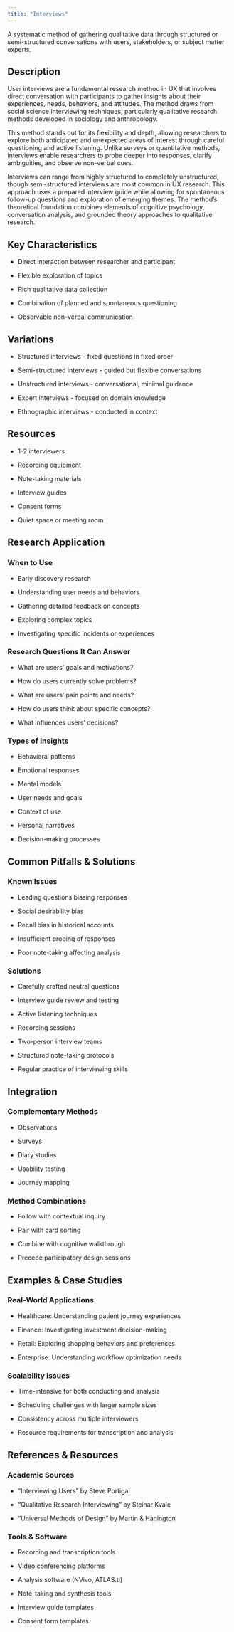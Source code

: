 ```yaml
---
title: "Interviews"
---
```


A systematic method of gathering qualitative data through structured or semi-structured conversations with users, stakeholders, or subject matter experts.

## Description

User interviews are a fundamental research method in UX that involves direct conversation with participants to gather insights about their experiences, needs, behaviors, and attitudes. The method draws from social science interviewing techniques, particularly qualitative research methods developed in sociology and anthropology.

This method stands out for its flexibility and depth, allowing researchers to explore both anticipated and unexpected areas of interest through careful questioning and active listening. Unlike surveys or quantitative methods, interviews enable researchers to probe deeper into responses, clarify ambiguities, and observe non-verbal cues.

Interviews can range from highly structured to completely unstructured, though semi-structured interviews are most common in UX research. This approach uses a prepared interview guide while allowing for spontaneous follow-up questions and exploration of emerging themes. The method's theoretical foundation combines elements of cognitive psychology, conversation analysis, and grounded theory approaches to qualitative research.

## Key Characteristics

-   Direct interaction between researcher and participant

-   Flexible exploration of topics

-   Rich qualitative data collection

-   Combination of planned and spontaneous questioning

-   Observable non-verbal communication

## Variations

-   Structured interviews - fixed questions in fixed order

-   Semi-structured interviews - guided but flexible conversations

-   Unstructured interviews - conversational, minimal guidance

-   Expert interviews - focused on domain knowledge

-   Ethnographic interviews - conducted in context

## Resources

-   1-2 interviewers

-   Recording equipment

-   Note-taking materials

-   Interview guides

-   Consent forms

-   Quiet space or meeting room

## Research Application

### When to Use

-   Early discovery research

-   Understanding user needs and behaviors

-   Gathering detailed feedback on concepts

-   Exploring complex topics

-   Investigating specific incidents or experiences

### Research Questions It Can Answer

-   What are users' goals and motivations?

-   How do users currently solve problems?

-   What are users' pain points and needs?

-   How do users think about specific concepts?

-   What influences users' decisions?

### Types of Insights

-   Behavioral patterns

-   Emotional responses

-   Mental models

-   User needs and goals

-   Context of use

-   Personal narratives

-   Decision-making processes

## Common Pitfalls & Solutions

### Known Issues

-   Leading questions biasing responses

-   Social desirability bias

-   Recall bias in historical accounts

-   Insufficient probing of responses

-   Poor note-taking affecting analysis

### Solutions

-   Carefully crafted neutral questions

-   Interview guide review and testing

-   Active listening techniques

-   Recording sessions

-   Two-person interview teams

-   Structured note-taking protocols

-   Regular practice of interviewing skills

## Integration

### Complementary Methods

-   Observations

-   Surveys

-   Diary studies

-   Usability testing

-   Journey mapping

### Method Combinations

-   Follow with contextual inquiry

-   Pair with card sorting

-   Combine with cognitive walkthrough

-   Precede participatory design sessions

## Examples & Case Studies

### Real-World Applications

-   Healthcare: Understanding patient journey experiences

-   Finance: Investigating investment decision-making

-   Retail: Exploring shopping behaviors and preferences

-   Enterprise: Understanding workflow optimization needs

### Scalability Issues

-   Time-intensive for both conducting and analysis

-   Scheduling challenges with larger sample sizes

-   Consistency across multiple interviewers

-   Resource requirements for transcription and analysis

## References & Resources

### Academic Sources

-   "Interviewing Users" by Steve Portigal

-   "Qualitative Research Interviewing" by Steinar Kvale

-   "Universal Methods of Design" by Martin & Hanington

### Tools & Software

-   Recording and transcription tools

-   Video conferencing platforms

-   Analysis software (NVivo, ATLAS.ti)

-   Note-taking and synthesis tools

-   Interview guide templates

-   Consent form templates
